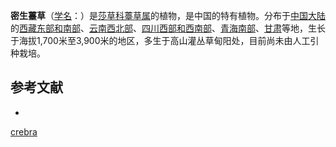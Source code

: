 {{Speciesbox
| name = 密生薹草
| status = 
| status_system = 
| image =
| genus = Carex
| species = crebra
| authority = V. Krecz.
}}

'''密生薹草'''（[[学名|学名]]：{{lang|la|''Carex crebra''}}）是[[莎草科|莎草科]][[薹草属|薹草属]]的植物，是中国的特有植物。分布于[[中国大陆|中国大陆]]的[[西藏东部和南部|西藏东部和南部]]、[[云南西北部|云南西北部]]、[[四川西部和西南部|四川西部和西南部]]、[[青海南部|青海南部]]、[[甘肃|甘肃]]等地，生长于海拔1,700米至3,900米的地区，多生于高山灌丛草甸阳处，目前尚未由人工引种栽培。

== 参考文献 ==
<div class="references-small">
* {{cite web| url =http://www.bioinfo.cn/db05/KmzwSpecies.php?action=view&id=6257| title =密生薹草| work =《中国高等植物数据库全库》| publisher =中国科学院微生物研究所| author =昆明植物研究所| accessdate =2009-02-24| deadurl =yes| archiveurl =https://web.archive.org/web/20160305005055/http://www.bioinfo.cn/db05/KmzwSpecies.php?action=view&id=6257| archivedate =2016-03-05}}
</div>
{{Taxonbar|from=Q10953166}}

{{DEFAULTSORT:Carex crebra}}
[[Category:薹草属|crebra]]


{{Carex-stub}}